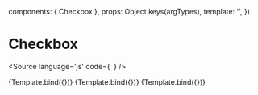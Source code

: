 
  components: { Checkbox },
  props:      Object.keys(argTypes),
  template:   '<Checkbox v-bind="$props" />',
})

<Meta 
  title="Components/Form/Checkbox"
  decorators={[]}
/>

# Checkbox


<Source
  language='js'
  code={`
  `}
/>

<Canvas>
  <Story
    name="Checked"
    args={{
      label: 'Checked',
      value: true
    }}>
    {Template.bind({})}
  </Story>
  <Story
    name="Unchecked"
    args={{
      label: 'Unchecked'
    }}>
    {Template.bind({})}
  </Story>
  <Story
    name="Disabled"
    args={{
      label: 'disabled',
      disabled: true
    }}>
    {Template.bind({})}
  </Story>
</Canvas>



<ArgsTable of={Checkbox} />
